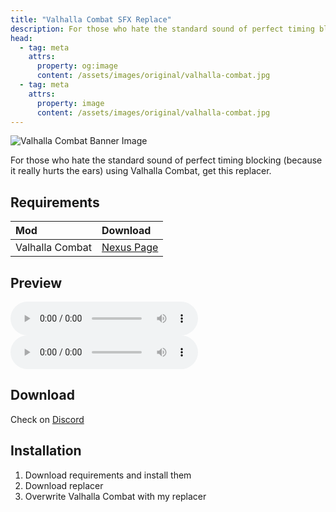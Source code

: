 ```yaml
---
title: "Valhalla Combat SFX Replace"
description: For those who hate the standard sound of perfect timing blocking (because it really hurts the ears) using Valhalla Combat, get this replacer.
head:
  - tag: meta
    attrs:
      property: og:image
      content: /assets/images/original/valhalla-combat.jpg
  - tag: meta
    attrs:
      property: image
      content: /assets/images/original/valhalla-combat.jpg
---
```



<Image 
  thumbnailSrc="/assets/images/minified/valhalla-combat.webp"
  src="/assets/images/original/valhalla-combat.jpg" 
  alt="Valhalla Combat Banner Image" 
/>

For those who hate the standard sound of perfect timing blocking (because it really hurts the ears) using Valhalla Combat, get this replacer.

## Requirements

| Mod | Download |
| :-- | :------- |
| Valhalla Combat | [Nexus Page](https://www.nexusmods.com/skyrimspecialedition/mods/64741) |

## Preview

<Tabs>
  <TabItem label="Original">
        <audio controls>
            <source src="https://cdn.discordapp.com/attachments/1151570163255214152/1151570589149036684/Original.wav" type="audio/wav" />
        </audio>
  </TabItem>
  <TabItem label="Replace">
        <audio controls>
            <source src="https://cdn.discordapp.com/attachments/1151570163255214152/1151570588792541286/Replacer.wav" type="audio/wav" />
        </audio>
  </TabItem>
</Tabs>

## Download

Check on [Discord](https://discord.gg/5stwNU5M)

## Installation

1. Download requirements and install them
2. Download replacer
3. Overwrite Valhalla Combat with my replacer